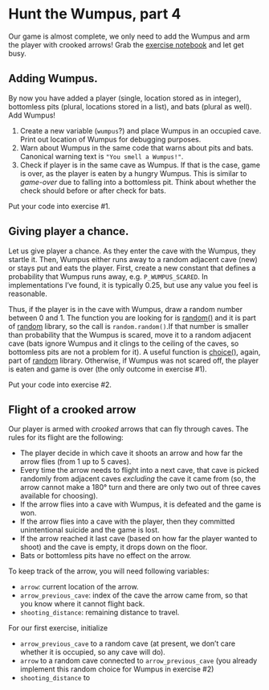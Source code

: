 # Hunt the Wumpus, part 4 {#seminar07}

Our game is almost complete, we only need to add the Wumpus and arm the player with crooked arrows! Grab the [exercise notebook](notebooks/Seminar 07. Hunt the Wumpus, part 4.ipynb) and let get busy.

## Adding Wumpus.
By now you have added a player (single, location stored as in integer), bottomless pits (plural, locations stored in a list), and bats (plural as well). Add Wumpus! 

1. Create a new variable (`wumpus`?) and place Wumpus in an occupied cave. Print out location of Wumpus for debugging purposes.
2. Warn about Wumpus in the same code that warns about pits and bats. Canonical warning text is `"You smell a Wumpus!"`. 
3. Check if player is in the same cave as Wumpus. If that is the case, game is over, as the player is eaten by a hungry Wumpus. This is similar to _game-over_ due to falling into a bottomless pit. Think about whether the check should before or after check for bats.

::: {.infobox .program}
Put your code into exercise #1.
:::

## Giving player a chance.
Let us give player a chance. As they enter the cave with the Wumpus, they startle it. Then, Wumpus either runs away to a random adjacent cave (new) or stays put and eats the player. First, create a new constant that defines a probability that Wumpus runs away, e.g. `P_WUMPUS_SCARED`. In implementations I've found, it is typically 0.25, but use any value you feel is reasonable. 

Thus, if the player is in the cave with Wumpus, draw a random number between 0 and 1. The function you are looking for is [random()](https://docs.python.org/3/library/random.html#random.random) and it is part of [random](https://docs.python.org/3/library/random.html) library, so the call is `random.random()`.If that number is smaller than probability that the Wumpus is scared, move it to a random adjacent cave (bats ignore Wumpus and it clings to the ceiling of the caves, so bottomless pits are not a problem for it). A useful function is [choice()](https://docs.python.org/3/library/random.html#random.choice), again, part of [random](https://docs.python.org/3/library/random.html) library. Otherwise, if Wumpus was not scared off, the player is eaten and game is over (the only outcome in exercise #1).

::: {.infobox .program}
Put your code into exercise #2.
:::

## Flight of a crooked arrow
Our player is armed with _crooked_ arrows that can fly through caves. The rules for its flight are the following:

* The player decide in which cave it shoots an arrow and how far the arrow flies (from 1 up to 5 caves).
* Every time the arrow needs to flight into a next cave, that cave is picked randomly from adjacent caves _excluding_ the cave it came from (so, the arrow cannot make a 180° turn and there are only two out of three caves available for choosing).
* If the arrow flies into a cave with Wumpus, it is defeated and the game is won.
* If the arrow flies into a cave with the player, then they committed unintentional suicide and the game is lost.
* If the arrow reached it last cave (based on how far the player wanted to shoot) and the cave is empty, it drops down on the floor.
* Bats or bottomless pits have no effect on the arrow.

To keep track of the arrow, you will need following variables:

* `arrow`: current location of the arrow.
* `arrow_previous_cave`: index of the cave the arrow came from, so that you know where it cannot flight back.
* `shooting_distance`: remaining distance to travel.

For our first exercise, initialize 

* `arrow_previous_cave` to a random cave (at present, we don't care whether it is occupied, so any cave will do). 
* `arrow` to a random cave connected to `arrow_previous_cave` (you already implement this random choice for Wumpus in exercise #2)
* `shooting_distance` to 

